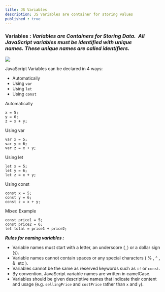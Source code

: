 ```yaml
---
title: JS Variables
description: JS Variables are container for storing values
published : true
---
```


### **Variables :** _Variables are Containers for Storing Data._  _All JavaScript variables must be identified with unique names. These unique names are called identifiers._

_![](https://res.cloudinary.com/dkkifg17t/image/upload/v1736609157/Documentarium/JavaScript/bf6igotrocf36ded0cmg.jpg)_

JavaScript Variables can be declared in 4 ways:

*   Automatically
*   Using `var`
*   Using `let`
*   Using `const`

Automatically

    x = 5;
    y = 6;
    z = x + y;

Using var

    var x = 5;
    var y = 6;
    var z = x + y;

Using let

    let x = 5;
    let y = 6;
    let z = x + y;

Using const

    const x = 5;
    const y = 6;
    const z = x + y;

Mixed Example

    const price1 = 5;
    const price2 = 6;
    let total = price1 + price2;

_**Rules for naming variables :**_

*   Variable names must start with a letter, an underscore (`_`) or a dollar sign (`$`).
*   Variable names cannot contain spaces or any special characters ( % , ^ , &  etc ).
*   Variables cannot be the same as reserved keywords such as `if` or `const`.
*   By convention, JavaScript variable names are written in camelCase.
*   Variables should be given descriptive names that indicate their content and usage (e.g. `sellingPrice` and `costPrice` rather than `x` and `y`).
